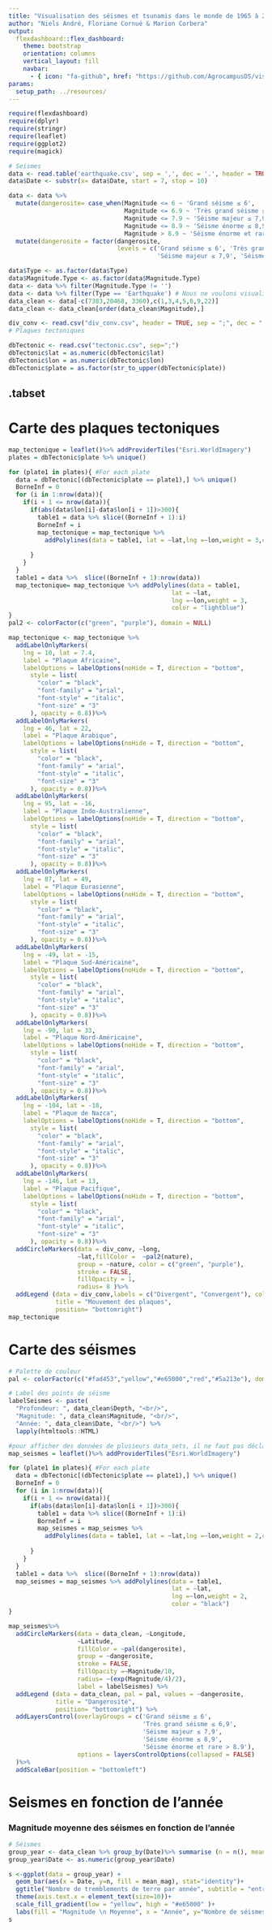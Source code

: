 ```yaml
---
title: "Visualisation des séismes et tsunamis dans le monde de 1965 à 2016"
author: "Niels André, Floriane Cornué & Marion Corbera"
output: 
  flexdashboard::flex_dashboard:
    theme: bootstrap
    orientation: columns
    vertical_layout: fill
    navbar:
      - { icon: "fa-github", href: "https://github.com/AgrocampusDS/visualisation-earthsquake", align: right }
params:
  setup_path: ../resources/
---
```


<style>                     
.navbar {
  background-color:#46ACC8;
  border-color:#46ACC8;
}
.navbar-brand {
color:black!important;
}


</style>   


```r
require(flexdashboard)
require(dplyr)
require(stringr)
require(leaflet)
require(ggplot2)
require(magick)
```


```r
# Seismes
data <- read.table('earthquake.csv', sep = ',', dec = '.', header = TRUE)
data$Date <- substr(x= data$Date, start = 7, stop = 10)

data <- data %>%
  mutate(dangerosite= case_when(Magnitude <= 6 ~ 'Grand séisme ≤ 6',
                                Magnitude <= 6.9 ~ 'Très grand séisme ≤ 6,9',
                                Magnitude <= 7.9 ~ 'Séisme majeur ≤ 7,9',
                                Magnitude <= 8.9 ~ 'Séisme énorme ≤ 8,9',
                                Magnitude > 8.9 ~ 'Séisme énorme et rare > 8.9')) %>%
  mutate(dangerosite = factor(dangerosite,
                              levels = c('Grand séisme ≤ 6', 'Très grand séisme ≤ 6,9',
                                         'Séisme majeur ≤ 7,9', 'Séisme énorme ≤ 8,9', 'Séisme énorme et rare > 8.9'))) 

data$Type <- as.factor(data$Type)
data$Magnitude.Type <- as.factor(data$Magnitude.Type)
data <- data %>% filter(Magnitude.Type != '')
data <- data %>% filter(Type == 'Earthquake') # Nous ne voulons visualiser que les tremblements de terre
data_clean <- data[-c(7383,20468, 3360),c(1,3,4,5,6,9,22)]
data_clean <- data_clean[order(data_clean$Magnitude),]

div_conv <- read.csv("div_conv.csv", header = TRUE, sep = ";", dec = ",")
# Plaques tectoniques

dbTectonic <- read.csv("tectonic.csv", sep=";")
dbTectonic$lat = as.numeric(dbTectonic$lat)
dbTectonic$lon = as.numeric(dbTectonic$lon)
dbTectonic$plate = as.factor(str_to_upper(dbTectonic$plate))
```

{.tabset}
------------------------------------------------
Carte des plaques tectoniques
=======================================================================

```r

map_tectonique = leaflet()%>% addProviderTiles("Esri.WorldImagery")
plates = dbTectonic$plate %>% unique() 

for (plate1 in plates){ #For each plate
  data = dbTectonic[(dbTectonic$plate == plate1),] %>% unique() 
  BorneInf = 0
  for (i in 1:nrow(data)){
    if(i + 1 <= nrow(data)){
      if(abs(data$lon[i]-data$lon[i + 1])>300){
        table1 = data %>% slice((BorneInf + 1):i)
        BorneInf = i
        map_tectonique = map_tectonique %>% 
          addPolylines(data = table1, lat = ~lat,lng =~lon,weight = 3,color = "lightblue")
        
      }
    }
  }
  table1 = data %>%  slice((BorneInf + 1):nrow(data))
  map_tectonique= map_tectonique %>% addPolylines(data = table1, 
                                             lat = ~lat,
                                             lng =~lon,weight = 3,
                                             color = "lightblue")
}
pal2 <- colorFactor(c("green", "purple"), domain = NULL)

map_tectonique <- map_tectonique %>%
  addLabelOnlyMarkers(
    lng = 10, lat = 7.4,
    label = "Plaque Africaine",
    labelOptions = labelOptions(noHide = T, direction = "bottom",
      style = list(
        "color" = "black",
        "font-family" = "arial",
        "font-style" = "italic",
        "font-size" = "3"
      ), opacity = 0.8))%>%
  addLabelOnlyMarkers(
    lng = 46, lat = 22,
    label = "Plaque Arabique",
    labelOptions = labelOptions(noHide = T, direction = "bottom",
      style = list(
        "color" = "black",
        "font-family" = "arial",
        "font-style" = "italic",
        "font-size" = "3"
      ), opacity = 0.8))%>%
  addLabelOnlyMarkers(
    lng = 95, lat = -16,
    label = "Plaque Indo-Australienne",
    labelOptions = labelOptions(noHide = T, direction = "bottom",
      style = list(
        "color" = "black",
        "font-family" = "arial",
        "font-style" = "italic",
        "font-size" = "3"
      ), opacity = 0.8))%>%
  addLabelOnlyMarkers(
    lng = 87, lat = 49,
    label = "Plaque Eurasienne",
    labelOptions = labelOptions(noHide = T, direction = "bottom",
      style = list(
        "color" = "black",
        "font-family" = "arial",
        "font-style" = "italic",
        "font-size" = "3"
      ), opacity = 0.8))%>%
  addLabelOnlyMarkers(
    lng = -49, lat = -15,
    label = "Plaque Sud-Américaine",
    labelOptions = labelOptions(noHide = T, direction = "bottom",
      style = list(
        "color" = "black",
        "font-family" = "arial",
        "font-style" = "italic",
        "font-size" = "3"
      ), opacity = 0.8))%>%
  addLabelOnlyMarkers(
    lng = -90, lat = 33,
    label = "Plaque Nord-Américaine",
    labelOptions = labelOptions(noHide = T, direction = "bottom",
      style = list(
        "color" = "black",
        "font-family" = "arial",
        "font-style" = "italic",
        "font-size" = "3"
      ), opacity = 0.8))%>%
  addLabelOnlyMarkers(
    lng = -104, lat = -18,
    label = "Plaque de Nazca",
    labelOptions = labelOptions(noHide = T, direction = "bottom",
      style = list(
        "color" = "black",
        "font-family" = "arial",
        "font-style" = "italic",
        "font-size" = "3"
      ), opacity = 0.8))%>%
  addLabelOnlyMarkers(
    lng = -146, lat = 13,
    label = "Plaque Pacifique",
    labelOptions = labelOptions(noHide = T, direction = "bottom",
      style = list(
        "color" = "black",
        "font-family" = "arial",
        "font-style" = "italic",
        "font-size" = "3"
      ), opacity = 0.8))%>% 
  addCircleMarkers(data = div_conv, ~long,
                   ~lat,fillColor =  ~pal2(nature),
                   group = ~nature, color = c("green", "purple"),
                   stroke = FALSE, 
                   fillOpacity = 1,
                   radius= 8 )%>%
  addLegend (data = div_conv,labels = c("Divergent", "Convergent"), color = c("green", "purple"), values = ~nature, 
             title = "Mouvement des plaques", 
             position= "bottomright")
map_tectonique
```


Carte des séismes
=======================================================================


```r
# Palette de couleur
pal <- colorFactor(c("#fad453","yellow","#e65000","red","#5a213e"), domain = NULL)

# Label des points de séisme
labelSeismes <- paste(
  "Profondeur: ", data_clean$Depth, "<br/>",
  "Magnitude: ", data_clean$Magnitude, "<br/>",
  "Année: ", data_clean$Date, "<br/>") %>%
  lapply(htmltools::HTML)

#pour afficher des données de plusieurs data_sets, il ne faut pas déclarer de data frame dans leaflet(), mais les mettre dans data de chaque objet
map_seismes = leaflet()%>% addProviderTiles("Esri.WorldImagery")

for (plate1 in plates){ #For each plate
  data = dbTectonic[(dbTectonic$plate == plate1),] %>% unique() 
  BorneInf = 0
  for (i in 1:nrow(data)){
    if(i + 1 <= nrow(data)){
      if(abs(data$lon[i]-data$lon[i + 1])>300){
        table1 = data %>% slice((BorneInf + 1):i)
        BorneInf = i
        map_seismes = map_seismes %>% 
          addPolylines(data = table1, lat = ~lat,lng =~lon,weight = 2,color = "black")
        
      }
    }
  }
  table1 = data %>%  slice((BorneInf + 1):nrow(data))
  map_seismes = map_seismes %>% addPolylines(data = table1, 
                                             lat = ~lat,
                                             lng =~lon,weight = 2,
                                             color = "black")
}

map_seismes%>% 
  addCircleMarkers(data = data_clean, ~Longitude,
                   ~Latitude,
                   fillColor = ~pal(dangerosite),
                   group = ~dangerosite,
                   stroke = FALSE, 
                   fillOpacity =~Magnitude/10,
                   radius= ~(exp(Magnitude/4)/2),
                   label = labelSeismes) %>%
  addLegend (data = data_clean, pal = pal, values = ~dangerosite, 
             title = "Dangerosité", 
             position= "bottomright") %>%
  addLayersControl(overlayGroups = c('Grand séisme ≤ 6',
                                     'Très grand séisme ≤ 6,9',
                                     'Séisme majeur ≤ 7,9',
                                     'Séisme énorme ≤ 8,9', 
                                     'Séisme énorme et rare > 8.9'),
                   options = layersControlOptions(collapsed = FALSE)
  )%>%
  addScaleBar(position = "bottomleft")
```

Seismes en fonction de l'année
=======================================================================


### Magnitude moyenne des séismes en fonction de l'année

```r
# Séismes
group_year <- data_clean %>% group_by(Date)%>% summarise (n = n(), mean_mag = mean(Magnitude))
group_year$Date <- as.numeric(group_year$Date)

s <-ggplot(data = group_year) +
  geom_bar(aes(x = Date, y=n, fill = mean_mag), stat="identity")+
  ggtitle("Nombre de tremblements de terre par année", subtitle = "entre 1965 et 2016")+
  theme(axis.text.x = element_text(size=10))+
  scale_fill_gradient(low = "yellow", high = "#e65000" )+
  labs(fill = "Magnitude \n Moyenne", x = "Année", y="Nombre de séismes")
s
```
